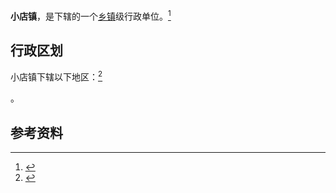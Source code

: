 {{中国乡级行政区|37/11/22/107/000}}

'''小店镇'''，是{{PRC admin/fullname|37/11/22/107/000|3}}下辖的一个[[乡镇|乡镇]]级行政单位。<ref>{{PRC admin/ref sgc|{{PRC admin/parent|37/11/22/107/000}}}}</ref>

== 行政区划 ==

小店镇下辖以下地区：<ref>{{PRC admin/ref sgc|37/11/22/107/000}}</ref>

{{PRC admin/children|37/11/22/107/000}}。

== 参考资料 ==

{{reflist}}

{{行政区划小作品}}
{{PRC admin/navcat|37/11/22/107/000}}